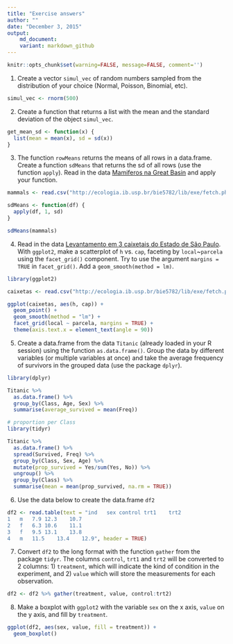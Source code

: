 ```yaml
---
title: "Exercise answers"
author: ""
date: "December 3, 2015"
output: 
    md_document:
    variant: markdown_github
---
```


```r
knitr::opts_chunk$set(warning=FALSE, message=FALSE, comment='')
```
  
1. Create a vector `simul_vec` of random numbers sampled from the distribution of your choice (Normal, Poisson, Binomial, etc).

```r
simul_vec <- rnorm(500)
```

2. Create a function that returns a list with the mean and the standard deviation of the object `simul_vec`.

```r
get_mean_sd <- function(x) {
  list(mean = mean(x), sd = sd(x))
}
```

3. The function `rowMeans` returns the means of all rows in a data.frame. Create a function `sdMeans` that returns the sd of all rows (use the function `apply`). Read in the data [Mamiferos na Great Basin](http://ecologia.ib.usp.br/bie5782/lib/exe/fetch.php?media=dados:gbmam93.csv) and apply your function.

```r
mammals <- read.csv("http://ecologia.ib.usp.br/bie5782/lib/exe/fetch.php?media=dados:gbmam93.csv")

sdMeans <- function(df) {
  apply(df, 1, sd)
}

sdMeans(mammals)
```

4.  Read in the data [Levantamento em 3 caixetais do Estado de São Paulo](http://ecologia.ib.usp.br/bie5782/lib/exe/fetch.php?media=dados:caixeta.csv). With `ggplot2`, make a scatterplot of `h` vs. `cap`, faceting by `local`~`parcela` using the `facet_grid()` component. Try to use the argument `margins = TRUE` in `facet_grid()`. Add a `geom_smooth(method = lm)`.

```r
library(ggplot2)

caixetas <- read.csv("http://ecologia.ib.usp.br/bie5782/lib/exe/fetch.php?media=dados:caixeta.csv")

ggplot(caixetas, aes(h, cap)) +
  geom_point() +
  geom_smooth(method = "lm") +
  facet_grid(local ~ parcela, margins = TRUE) +
  theme(axis.text.x = element_text(angle = 90))
```

5. Create a data.frame from the data `Titanic` (already loaded in your R session) using the function `as.data.frame()`. Group the data by different variables (or multiple variables at once) and take the average frequency of survivors in the grouped data (use the package `dplyr`).

```r
library(dplyr)

Titanic %>%
  as.data.frame() %>%
  group_by(Class, Age, Sex) %>%
  summarise(average_survived = mean(Freq))

# proportion per Class
library(tidyr)

Titanic %>% 
  as.data.frame() %>%
  spread(Survived, Freq) %>%
  group_by(Class, Sex, Age) %>%
  mutate(prop_survived = Yes/sum(Yes, No)) %>%
  ungroup() %>%
  group_by(Class) %>%
  summarise(mean = mean(prop_survived, na.rm = TRUE))
```

6. Use the data below to create the data.frame `df2`

```r
df2 <- read.table(text = "ind	sex	control	trt1	trt2
1	m	7.9	12.3	10.7
2	f	6.3	10.6	11.1
3	f	9.5	13.1	13.8
4	m	11.5	13.4	12.9", header = TRUE)
```

7. Convert `df2` to the long format with the function `gather` from the package `tidyr`. The columns `control`, `trt1` and `trt2` will be converted to 2 columns: 1) `treatment`, which will indicate the kind of condition in the experiment, and 2) `value` which will store the measurements for each observation.

```r
df2 <- df2 %>% gather(treatment, value, control:trt2) 
```

8. Make a boxplot with `ggplot2` with the variable `sex` on the x axis, `value` on the y axis, and fill by `treatment`.

```r
ggplot(df2, aes(sex, value, fill = treatment)) +
  geom_boxplot()
```